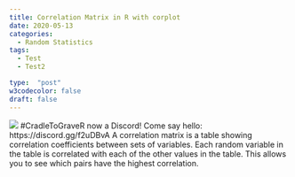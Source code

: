 ```yaml
---
title: Correlation Matrix in R with corplot
date: 2020-05-13
categories:
  - Random Statistics
tags:
  - Test
  - Test2

type:  "post"
w3codecolor: false
draft: false
---
```


<img src="https://www.cradletograver.com/auto-posts/images/NA">
#CradleToGraveR now a Discord! Come say hello: https://discord.gg/f2uDBvA
A correlation matrix is a table showing correlation coefficients between sets of variables. Each random variable in the table is correlated with each of the other values in the table. This allows you to see which pairs have the highest correlation.
